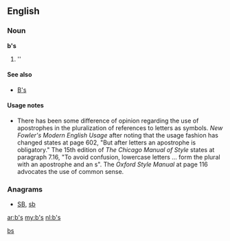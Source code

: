 {{also|.bs|bs|B's|Bs|BS|␈}}
==English==

===Noun===
'''b's'''

# ''{{plural of|[[b]]}}

====See also====
* [[B's]]

====Usage notes====
*There has been some difference of opinion regarding the use of apostrophes in the pluralization of references to letters as symbols.  ''New Fowler's Modern English Usage'' after noting that the usage fashion has changed states at page 602, "But after letters an apostrophe is obligatory."    The 15th edition of ''The Chicago Manual of Style'' states at paragraph 7.16, "To avoid confusion, lowercase letters ... form the plural with an apostrophe and an s".  The ''Oxford Style Manual'' at page 116 advocates the use of common sense.

===Anagrams===
* [[SB#English|SB]], [[sb#English|sb]]

[[Category:English terms spelled with '|bs]]

[[ar:b's]]
[[my:b's]]
[[nl:b's]]
